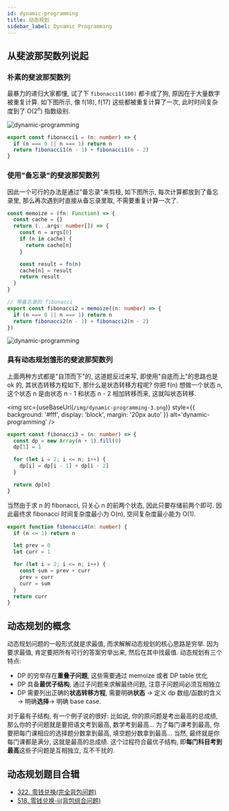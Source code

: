 ```yaml
---
id: dynamic-programming
title: 动态规划
sidebar_label: Dynamic Programming
---
```


## 从斐波那契数列说起

### 朴素的斐波那契数列

最暴力的递归大家都懂, 试了下 `fibonacci1(100)` 都卡成了狗, 原因在于大量数字被重复计算. 如下图所示, 像 f(18), f(17) 这些都被重复计算了一次, 此时时间复杂度到了 O(2<sup>n</sup>) 指数级别.

![dynamic-programming](../static/img/dynamic-programming-1.jpeg)

```ts
export const fibonacci1 = (n: number) => {
  if (n === 0 || n === 1) return n
  return fibonacci1(n - 1) + fibonacci1(n - 2)
}
```

### 使用"备忘录"的斐波那契数列

因此一个可行的办法是通过"备忘录"来剪枝, 如下图所示, 每次计算都放到了备忘录里, 那么再次遇到时直接从备忘录里取, 不需要重复计算一次了.

```ts
const memoize = (fn: Function) => {
  const cache = {}
  return (...args: number[]) => {
    const n = args[0]
    if (n in cache) {
      return cache[n]
    }

    const result = fn(n)
    cache[n] = result
    return result
  }
}

// 带备忘录的 fibonacci
export const fibonacci2 = memoize((n: number) => {
  if (n === 0 || n === 1) return n
  return fibonacci2(n - 1) + fibonacci2(n - 2)
})
```

![dynamic-programming](../static/img/dynamic-programming-2.jpeg)

### 具有动态规划雏形的斐波那契数列

上面两种方式都是"自顶而下"的, 这道题反过来写, 即使用"自底而上"的思路也是 ok 的, 其状态转移方程如下, 那什么是状态转移方程呢? 你把 f(n) 想做一个状态 n, 这个状态 n 是由状态 n - 1 和状态 n - 2 相加转移而来, 这就叫状态转移.


<img
  src={useBaseUrl(`/img/dynamic-programming-3.png`)}
  style={{ background: '#fff', display: 'block', margin: '20px auto' }}
  alt='dynamic-programming'
/>

```ts
export const fibonacci3 = (n: number) => {
  const dp = new Array(n + 1).fill(0)
  dp[1] = 1

  for (let i = 2; i <= n; i++) {
    dp[i] = dp[i - 1] + dp[i - 2]
  }

  return dp[n]
}
```

当然由于求 n 的 fibonacci, 只关心 n 的前两个状态, 因此只要存储前两个即可. 因此最终求 fibonacci 时间复杂度最小为 O(n), 空间复杂度最小能为 O(1).

```ts
export function fibonacci4(n: number) {
  if (n <= 1) return n

  let prev = 0
  let curr = 1

  for (let i = 2; i <= n; i++) {
    const sum = prev + curr
    prev = curr
    curr = sum
  }
  return curr
}
```

## 动态规划的概念

动态规划问题的一般形式就是求最值, 而求解解动态规划的核心思路是穷举. 因为要求最值, 肯定要把所有可行的答案穷举出来, 然后在其中找最值. 动态规划有三个特点:

- DP 的穷举存在**重叠子问题**, 这些需要通过 memoize 或者 DP table 优化
- DP 具备**最优子结构**, 通过子问题来求解最终问题, 注意子问题间必须互相独立
- DP 需要列出正确的**状态转移方程**, 需要明确**状态** -> 定义 dp 数组/函数的含义 -> 明确**选择**-> 明确 base case.

对于最有子结构, 有一个例子说的很好: 比如说, 你的原问题是考出最高的总成绩, 那么你的子问题就是要把语文考到最高, 数学考到最高... 为了每门课考到最高, 你要把每门课相应的选择题分数拿到最高, 填空题分数拿到最高... 当然, 最终就是你每门课都是满分, 这就是最高的总成绩. 这个过程符合最优子结构, 即**每门科目考到最高**这些子问题是互相独立, 互不干扰的.

## 动态规划题目合辑

- [322. 零钱兑换(完全背包问题)](/leetcode/medium/322-coin-change)
- [518. 零钱兑换-ii(背包组合问题)](/leetcode/medium/518-change)
